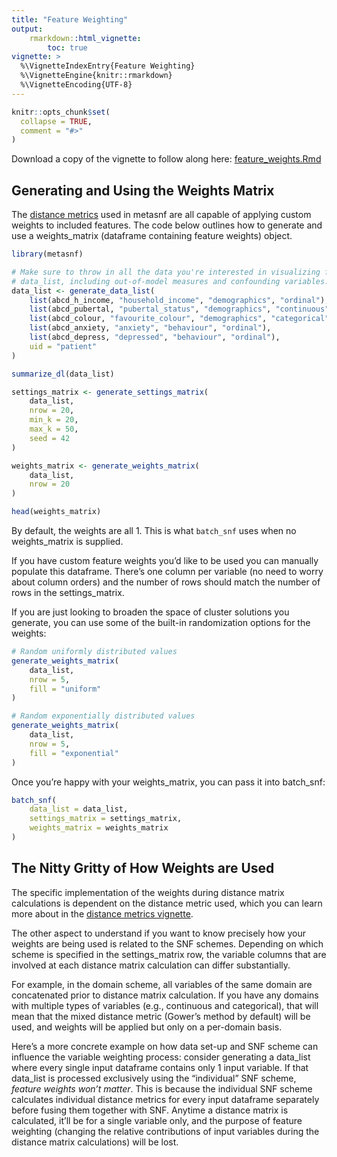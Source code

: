 ```yaml
---
title: "Feature Weighting"
output:
    rmarkdown::html_vignette:
        toc: true
vignette: >
  %\VignetteIndexEntry{Feature Weighting}
  %\VignetteEngine{knitr::rmarkdown}
  %\VignetteEncoding{UTF-8}
---
```


<style>
div.aside { background-color:#fff2e6; }
</style>

```r
knitr::opts_chunk$set(
  collapse = TRUE,
  comment = "#>"
)
```

Download a copy of the vignette to follow along here: [feature_weights.Rmd](https://raw.githubusercontent.com/BRANCHlab/metasnf/main/vignettes/feature_weights.Rmd)

## Generating and Using the Weights Matrix

The [distance metrics](https://branchlab.github.io/metasnf/articles/distance_metrics.html) used in metasnf are all capable of applying custom weights to included features.
The code below outlines how to generate and use a weights_matrix (dataframe containing feature weights) object.


```r
library(metasnf)

# Make sure to throw in all the data you're interested in visualizing for this
# data_list, including out-of-model measures and confounding variables.
data_list <- generate_data_list(
    list(abcd_h_income, "household_income", "demographics", "ordinal"),
    list(abcd_pubertal, "pubertal_status", "demographics", "continuous"),
    list(abcd_colour, "favourite_colour", "demographics", "categorical"),
    list(abcd_anxiety, "anxiety", "behaviour", "ordinal"),
    list(abcd_depress, "depressed", "behaviour", "ordinal"),
    uid = "patient"
)

summarize_dl(data_list)

settings_matrix <- generate_settings_matrix(
    data_list,
    nrow = 20,
    min_k = 20,
    max_k = 50,
    seed = 42
)

weights_matrix <- generate_weights_matrix(
    data_list,
    nrow = 20
)

head(weights_matrix)
```

By default, the weights are all 1.
This is what `batch_snf` uses when no weights_matrix is supplied.

If you have custom feature weights you'd like to be used you can manually populate this dataframe.
There's one column per variable (no need to worry about column orders) and the number of rows should match the number of rows in the settings_matrix.

If you are just looking to broaden the space of cluster solutions you generate, you can use some of the built-in randomization options for the weights:

```r
# Random uniformly distributed values
generate_weights_matrix(
    data_list,
    nrow = 5,
    fill = "uniform"
)

# Random exponentially distributed values
generate_weights_matrix(
    data_list,
    nrow = 5,
    fill = "exponential"
)
```

Once you're happy with your weights_matrix, you can pass it into batch_snf:

```r
batch_snf(
    data_list = data_list,
    settings_matrix = settings_matrix,
    weights_matrix = weights_matrix
)
```

## The Nitty Gritty of How Weights are Used

The specific implementation of the weights during distance matrix calculations is dependent on the distance metric used, which you can learn more about in the [distance metrics vignette](https://branchlab.github.io/metasnf/articles/distance_metrics.html).

The other aspect to understand if you want to know precisely how your weights are being used is related to the SNF schemes.
Depending on which scheme is specified in the settings_matrix row, the variable columns that are involved at each distance matrix calculation can differ substantially.

For example, in the domain scheme, all variables of the same domain are concatenated prior to distance matrix calculation.
If you have any domains with multiple types of variables (e.g., continuous and categorical), that will mean that the mixed distance metric (Gower's method by default) will be used, and weights will be applied but only on a per-domain basis.

Here's a more concrete example on how data set-up and SNF scheme can influence the variable weighting process: consider generating a data_list where every single input dataframe contains only 1 input variable.
If that data_list is processed exclusively using the "individual" SNF scheme, *feature weights won't matter*.
This is because the individual SNF scheme calculates individual distance metrics for every input dataframe separately before fusing them together with SNF.
Anytime a distance matrix is calculated, it'll be for a single variable only, and the purpose of feature weighting (changing the relative contributions of input variables during the distance matrix calculations) will be lost.
